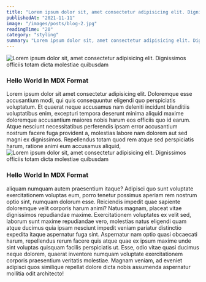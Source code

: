 ```yaml
---
title: "Lorem ipsum dolor sit, amet consectetur adipisicing elit. Dignissimos officiis totam dicta molestiae quibusdam"
publishedAt: "2021-11-11"
image: "/images/posts/blog-2.jpg"
readingTime: "20"
category: "styling"
summary: "Lorem ipsum dolor sit, amet consectetur adipisicing elit. Dignissimos officiis totam dicta molestiae quibusdam omnis eaque doloribus eos incidunt deserunt!"
---
```


<Div
  position="relative"
  height="600px"
  width="100%"
  curve="sm"
  overflow="hidden"
  my="4"
>
  <Image
    alt="Lorem ipsum dolor sit, amet consectetur adipisicing elit. Dignissimos officiis totam dicta molestiae quibusdam"
    src="/images/posts/blog-2.jpg"
    layout="fill"
    fit="cover"
    placeholder="blur"
    blurDataURL="/images/posts/blog-2.jpg"
    priority
  />
</Div>

### Hello World In MDX Format

<Text mb="2" tag="p">
  Lorem ipsum dolor sit amet consectetur adipisicing elit. Doloremque esse
  accusantium modi, qui quis consequuntur eligendi quo perspiciatis voluptatum.
</Text>
<Text mb="2" tag="p">
  Et quaerat neque accusamus nam deleniti incidunt blanditiis voluptatibus enim,
  excepturi tempora deserunt minima aliquid maxime doloremque accusantium
  maiores nobis harum eos officiis quo id earum.
</Text>
<Text mb="2" tag="p">
  Atque nesciunt necessitatibus perferendis ipsam error accusantium nostrum
  facere fuga provident a, molestias labore nam dolorem aut sed magni ex
  dignissimos. Repellendus totam quod rem atque sed perspiciatis harum, ratione
  animi eum accusamus aliquid,
</Text>
<Div
  position="relative"
  height="600px"
  width="100%"
  curve="sm"
  overflow="hidden"
  my="4"
>
  <Image
    alt="Lorem ipsum dolor sit, amet consectetur adipisicing elit. Dignissimos officiis totam dicta molestiae quibusdam"
    src="/images/posts/blog-2.jpg"
    layout="fill"
    fit="cover"
    placeholder="blur"
    blurDataURL="/images/posts/blog-2.jpg"
    priority
  />
</Div>

### Hello World In MDX Format

<Text mb="2" tag="p">
  aliquam numquam autem praesentium itaque? Adipisci quo sunt voluptate
  exercitationem voluptas eum, porro tenetur possimus aperiam rem nostrum optio
  sint, numquam dolorum esse. Reiciendis impedit quae sapiente doloremque velit
  corporis harum animi? Natus magnam,
</Text>
<Text mb="2" tag="p">
  placeat vitae dignissimos repudiandae maxime. Exercitationem voluptates ex
  velit sed, laborum sunt maxime repudiandae vero, molestias natus eligendi quam
  atque ducimus quia ipsam nesciunt impedit veniam pariatur distinctio expedita
  itaque aspernatur fuga sint.
</Text>
<Text mb="2" tag="p">
  Aspernatur nam optio quasi obcaecati harum, repellendus rerum facere quis
  atque quae ex ipsum maxime unde sint voluptas quisquam facilis perspiciatis
  ut. Esse, odio vitae quasi ducimus neque dolorem, quaerat inventore numquam
  voluptate exercitationem corporis praesentium veritatis molestiae.
</Text>
<Text mb="2" tag="p">
  Magnam veniam, ad eveniet adipisci quos similique repellat dolore dicta nobis
  assumenda aspernatur mollitia odit architecto!
</Text>
